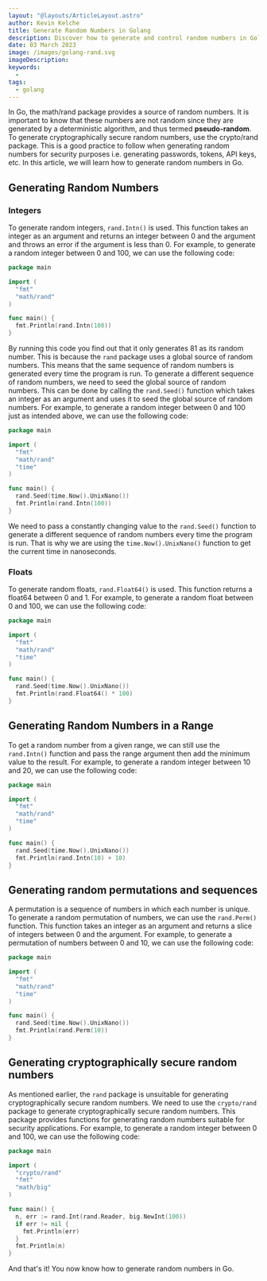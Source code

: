 ```yaml
---
layout: "@layouts/ArticleLayout.astro"
author: Kevin Kelche
title: Generate Random Numbers in Golang
description: Discover how to generate and control random numbers in Golang. Learn best practices for testing, security, and data randomization in your programs.
date: 03 March 2023
image: /images/golang-rand.svg
imageDescription:
keywords:
  -
tags:
  - golang
---
```



In Go, the <Link url="https://pkg.go.dev/math/rand">math/rand</Link> package provides a source of random numbers. It is important to know that these numbers are not random since they are generated by a deterministic algorithm, and thus termed **pseudo-random**. To generate cryptographically secure random numbers, use the <Link url="https://pkg.go.dev/crypto/rand">crypto/rand</Link> package. This is a good practice to follow when generating random numbers for security purposes i.e. generating passwords, tokens, API keys, etc. In this article, we will learn how to generate random numbers in Go.

## Generating Random Numbers

### Integers

To generate random integers, `rand.Intn()` is used. This function takes an integer as an argument and returns an integer between 0 and the argument and throws an error if the argument is less than 0. For example, to generate a random integer between 0 and 100, we can use the following code:

```go
package main

import (
  "fmt"
  "math/rand"
)

func main() {
  fmt.Println(rand.Intn(100))
}
```

By running this code you find out that it only generates 81 as its random number. This is because the `rand` package uses a global source of random numbers. This means that the same sequence of random numbers is generated every time the program is run. To generate a different sequence of random numbers, we need to seed the global source of random numbers. This can be done by calling the `rand.Seed()` function which takes an integer as an argument and uses it to seed the global source of random numbers. For example, to generate a random integer between 0 and 100 just as intended above, we can use the following code:

```go
package main

import (
  "fmt"
  "math/rand"
  "time"
)

func main() {
  rand.Seed(time.Now().UnixNano())
  fmt.Println(rand.Intn(100))
}
```

We need to pass a constantly changing value to the `rand.Seed()` function to generate a different sequence of random numbers every time the program is run. That is why we are using the `time.Now().UnixNano()` function to get the current time in nanoseconds.

### Floats

To generate random floats, `rand.Float64()` is used. This function returns a float64 between 0 and 1. For example, to generate a random float between 0 and 100, we can use the following code:

```go
package main

import (
  "fmt"
  "math/rand"
  "time"
)

func main() {
  rand.Seed(time.Now().UnixNano())
  fmt.Println(rand.Float64() * 100)
}
```

## Generating Random Numbers in a Range

To get a random number from a given range, we can still use the `rand.Intn()` function and pass the range argument then add the minimum value to the result. For example, to generate a random integer between 10 and 20, we can use the following code:

```go
package main

import (
  "fmt"
  "math/rand"
  "time"
)

func main() {
  rand.Seed(time.Now().UnixNano())
  fmt.Println(rand.Intn(10) + 10)
}
```

## Generating random permutations and sequences

A permutation is a sequence of numbers in which each number is unique. To generate a random permutation of numbers, we can use the `rand.Perm()` function. This function takes an integer as an argument and returns a slice of integers between 0 and the argument. For example, to generate a permutation of numbers between 0 and 10, we can use the following code:

```go
package main

import (
  "fmt"
  "math/rand"
  "time"
)

func main() {
  rand.Seed(time.Now().UnixNano())
  fmt.Println(rand.Perm(10))
}
```

## Generating cryptographically secure random numbers

As mentioned earlier, the `rand` package is unsuitable for generating cryptographically secure random numbers. We need to use the `crypto/rand` package to generate cryptographically secure random numbers. This package provides functions for generating random numbers suitable for security applications. For example, to generate a random integer between 0 and 100, we can use the following code:

```go
package main

import (
  "crypto/rand"
  "fmt"
  "math/big"
)

func main() {
  n, err := rand.Int(rand.Reader, big.NewInt(100))
  if err != nil {
    fmt.Println(err)
  }
  fmt.Println(n)
}
```

And that's it! You now know how to generate random numbers in Go.
